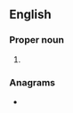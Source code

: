 {{also|tsn}}
==English==

===Proper noun===
{{en-proper noun}}

# {{initialism of|en|{{w|The Sports Network|nodot=1}}}}

===Anagrams===
* {{anagrams|en|a=nst|NTS|NTs|STN|TNs|stn|stn.}}